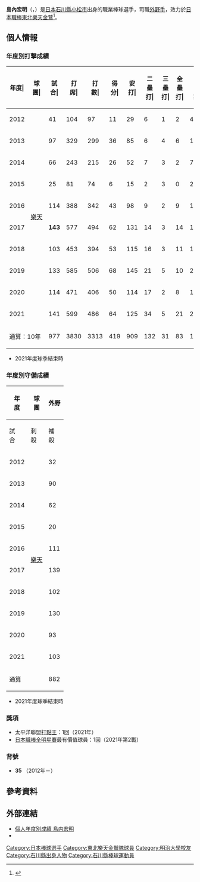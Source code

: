{{Infobox NPB player|
|name=島內宏明|
|image=|
|width=300|
|position=外野手|
|team=東北樂天金鷲|
|number=35|
|bats=左|
|throws=左|
|birthdate={{birth_date_and_age|1990|2|2|mf=y}}|
|birthplace={{JPN}}[[石川縣|石川縣]][[小松市|小松市]]|
|debutdate=3月30日
|debutyear=2012年
|debutteam=東北樂天金鷲
|statyear=2021年球季
|stat1label=打擊率
|stat1value=0.274
|stat2label=全壘打
|stat2value=83
|stat3label=打點
|stat3value=426
|stat4label=盜壘
|stat4value=56
|teams=<nowiki></nowiki>
* [[星稜中學校·高等學校|星稜高等學校]]
* [[明治大學|明治大學]]
* [[東北樂天金鷲|東北樂天金鷲]]（2012年－）
}}

'''島內宏明'''（{{jpn|j=島内 宏明|hg=しまうち ひろあき|rm=Shimauchi Hiroaki}}，{{bd|1990年|2月2日||catIdx=Shimauchi, Hiroaki}}）是[[日本|日本]][[石川縣|石川縣]][[小松市|小松市]]出身的職業棒球選手，司職[[外野手|外野手]]，效力於[[日本職棒|日本職棒]][[東北樂天金鷲|東北樂天金鷲]]<ref>{{cite web |url=https://www.sponichi.co.jp/baseball/news/2011/10/27/kiji/K20111027001899060.html |title=楽天　「走れる男」明大・島内を指名へ！ |publisher=sponichi |date=2011-10-27 |access-date=2020-10-31 |archive-date=2020-11-07 |archive-url=https://web.archive.org/web/20201107115211/https://www.sponichi.co.jp/baseball/news/2011/10/27/kiji/K20111027001899060.html |dead-url=no }}</ref>。

== 個人情報 ==
=== 年度別打擊成績 ===
{| class="wikitable" style="text-align:right; font-size:small"
|-bgcolor="#efefef"
!年度|!!球團|!!試合|!!打<br>席|!!打<br>數|!!得分|!!安打|!!二<br>壘<br>打|!!三<br>壘<br>打|!!全<br>壘<br>打|!!壘<br>打<br>數|!!打點|!!盜壘|!!盜<br>壘<br>刺|!!觸擊|!!犧<br>牲<br>打|!!保送|!!敬遠|!!觸身|!!三振|!!雙殺|!!打<br>擊<br>率|!!上<br>壘<br>率|!!長<br>打<br>率|!!OPS
|-
|style="text-align: center;"|2012
|rowspan="10" style="text-align:center; white-space:nowrap;"|[[東北樂天金鷲|樂天]]
|41||104||97||11||29||6||1||2||43||17||1||0||4||1||2||0||0||8||2||.299||.310||.443||.753
|-
|style="text-align:center;"|2013
|97||329||299||36||85||6||4||6||117||38||6||4||4||5||21||0||0||44||6||.284||.326||.391||.717
|-
|style="text-align:center;"|2014
|66||243||215||26||52||7||3||2||71||18||6||1||7||2||19||0||0||22||5||.242||.301||.330||.631
|-
|style="text-align:center;"|2015
|25||81||74||6||15||2||3||0||23||6||5||1||2||1||4||0||0||6||0||.203||.241||.311||.551
|-
|style="text-align:center;"|2016
|114||388||342||43||98||9||2||9||138||41||10||2||7||4||33||0||2||48||7||.287||.349||.404||.753
|-
|style="text-align:center;"|2017
|'''143'''||577||494||62||131||14||3||14||193||47||3||6||12||3||64||0||4||67||8||.265||.352||.391||.743
|-
|style="text-align:center;"|2018
|103||453||394||53||115||16||3||11||170||53||11||5||3||3||47||0||6||45||10||.292||.373||.431||.805
|-
|style="text-align:center;"|2019
|133||585||506||68||145||21||5||10||206||57||3||4||9||1||58||0||11||65||11||.287||.372||.407||.779
|-
|style="text-align: center;"|2020
|114||471||406||50||114||17||2||8||159||53||9||1||6||4||48||1||7||71||8||.281||.363||.392||.755
|-
|style="text-align:center;"|2021
|141||599||486||64||125||34||5||21||232||'''96'''||2||2||2||6||97||2||8||87||15||.257||.385||.477||.863
|-
!colspan="2"|通算：10年
|977||3830||3313||419||909||132||31||83||1352||426||56||26||56||30||393||3||38||463||72||.274||.355||.408||.763
|}
* 2021年度球季結束時

=== 年度別守備成績 ===
{| class="wikitable" style="text-align: right; font-size: small;"
!rowspan="2"|年<br />度!!rowspan="2"|球<br />團!!colspan="6"|外野
|-
!試<br>合!!刺<br>殺!!補<br>殺!!失<br>誤!!雙<br>殺!!守<br>備<br>率
|-
|style="text-align:center;"|2012
|rowspan="10" style="text-align:center; white-space:nowrap;"|[[東北樂天金鷲|樂天]]
|32||46||0||0||0||1.000
|-
|style="text-align:center;"|2013
|90||170||4||3||1||.983
|-
|style="text-align:center;"|2014
|62||127||5||2||0||.985
|-
|style="text-align:center;"|2015
|20||25||0||0||0||1.000
|-
|style="text-align:center;"|2016
|111||207||2||0||0||1.000
|-
|style="text-align:center;"|2017
|139||274||4||1||1||.996
|-
|style="text-align:center;"|2018
|102||195||6||1||3||.995
|-
|style="text-align:center;"|2019
|130||264||4||0||2|| '''1.000'''
|-
|style="text-align:center;"|2020
|93||168||5||2||0||.989
|-
|style="text-align:center;"|2021
|103||164||7||2||0||.988
|-
!colspan="2"|通算
|882||1640||37||11||7||.993
|}
* 2021年度球季結束時

=== 獎項 ===
* 太平洋聯盟[[日本職棒打點王|打點王]]：1回（2021年）
* [[日本職棒全明星賽|日本職棒全明星賽]]最有價值球員：1回（2021年第2戰）

=== 背號 ===
* '''35''' （2012年－）

== 參考資料 ==
{{reflist}}

== 外部連結 ==
* [https://npb.jp/bis/players/71975135.html 個人年度別成績 島内宏明] {{Wayback|url=https://npb.jp/bis/players/71975135.html |date=20210105063854 }} {{ja icon}}
* {{Baseballstats|brm=shimau002hir}}

{{東北樂天金鷲球團球員名單}}
{{日本職棒全明星賽最有價值球員}}
{{太平洋聯盟打點王}}
{{DEFAULTSORT:Shimauchi, Hiroaki}}
[[Category:日本棒球選手|Category:日本棒球選手]]
[[Category:東北樂天金鷲隊球員|Category:東北樂天金鷲隊球員]]
[[Category:明治大學校友|Category:明治大學校友]]
[[Category:石川縣出身人物|Category:石川縣出身人物]]
[[Category:石川縣棒球運動員|Category:石川縣棒球運動員]]